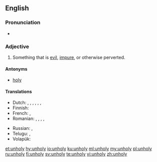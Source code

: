 ==English==

===Pronunciation===
* {{rhymes|əʊli|lang=en}}

===Adjective===
{{en-adj|er|more}}

# Something that is [[evil]], [[impure]], or otherwise perverted.

====Antonyms====
* [[holy]]

====Translations====
{{trans-top|something that is [[evil]]}}
* Dutch: {{t+|nl|euvel}}, {{t+|nl|kwaad}}, {{t+|nl|kwaadaardig}}, {{t+|nl|boos}}, {{t+|nl|boosaardig}}, {{t+|nl|slecht}}, {{t+|nl|onheilig}}
* Finnish: {{t|fi|epäpyhä}}
* French: {{t+|fr|impie}}, {{t+|fr|maléfique}}
* Romanian: {{t+|ro|rău|m|n}}, {{t|ro|nesfânt|m|n}}, {{t+|ro|afurisit|m|n}}, {{t|ro|rea|f}}, {{t+|ro|afurisită|f}}
{{trans-mid}}
* Russian: {{t+|ru|нечестивый|sc=Cyrl}}, {{t+|ru|порочный|sc=Cyrl}}
* Telugu: {{t|te|అపవిత్రమైన|tr=apavitramaina}}, {{t|te|అపవిత్ర|tr=apavitra}}
* Volapük: {{t+|vo|nesaludik}}
{{trans-bottom}}

[[et:unholy]]
[[hy:unholy]]
[[io:unholy]]
[[ku:unholy]]
[[ml:unholy]]
[[my:unholy]]
[[pl:unholy]]
[[ru:unholy]]
[[fi:unholy]]
[[sv:unholy]]
[[te:unholy]]
[[vi:unholy]]
[[zh:unholy]]